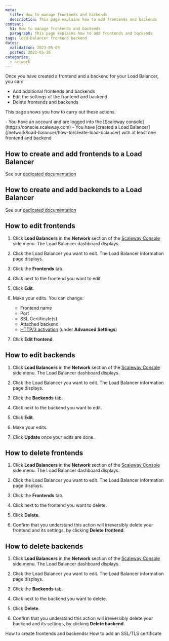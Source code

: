 ```yaml
---
meta:
  title: How to manage frontends and backends
  description: This page explains how to add frontends and backends
content:
  h1: How to manage frontends and backends
  paragraph: This page explains how to add frontends and backends
tags: load-balancer frontend backend
dates:
  validation: 2023-05-09
  posted: 2021-05-26
categories:
  - network
---
```


Once you have created a frontend and a backend for your Load Balancer, you can:
- Add additional frontends and backends
- Edit the settings of the frontend and backend
- Delete frontends and backends

This page shows you how to carry out these actions.

<Macro id="iam-requirements" />

<Message type="requirement">
  - You have an account and are logged into the [Scaleway console](https://console.scaleway.com)
  - You have [created a Load Balancer](/network/load-balancer/how-to/create-load-balancer) with at least one frontend and backend
</Message>

## How to create and add frontends to a Load Balancer

See our [dedicated documentation](/network/load-balancer/how-to/create-frontends-backends/#how-to-create-a-frontend-after-creation-of-your-load-balancer)

## How to create and add backends to a Load Balancer

See our [dedicated documentation](/network/load-balancer/how-to/create-frontends-backends/#how-to-create-a-backend-after-creation-of-your-load-balancer)

## How to edit frontends

1. Click **Load Balancers** in the **Network** section of the [Scaleway Console](https://console.scaleway.com) side menu. The Load Balancer dashboard displays.

2. Click the Load Balancer you want to edit. The Load Balancer information page displays.

3. Click the **Frontends** tab.

4. Click <Icon name="more" /> next to the frontend you want to edit.

5. Click **Edit**.

6. Make your edits. You can change:
    - Frontend name
    - Port
    - SSL Certificate(s)
    - Attached backend
    - [HTTP/3 activation](/network/load-balancer/reference-content/http2-http3/#http3) (under **Advanced Settings**)

4. Click **Edit frontend**.

## How to edit backends

1. Click **Load Balancers** in the **Network** section of the [Scaleway Console](https://console.scaleway.com) side menu. The Load Balancer dashboard displays.

2. Click the Load Balancer you want to edit. The Load Balancer information page displays.

3. Click the **Backends** tab.

4. Click <Icon name="more" /> next to the backend you want to edit.

5. Click **Edit**.

6. Make your edits. 
    <Lightbox src="scaleway-edit-backends.webp" />
    
7. Click **Update** once your edits are done.

## How to delete frontends

1. Click **Load Balancers** in the **Network** section of the [Scaleway Console](https://console.scaleway.com) side menu. The Load Balancer dashboard displays.

2. Click the Load Balancer you want to edit. The Load Balancer information page displays.

3. Click the **Frontends** tab.

4. Click <Icon name="more" /> next to the frontend you want to delete.

5. Click **Delete**.

6. Confirm that you understand this action will irreversibly delete your frontend and its settings, by clicking **Delete frontend**.

## How to delete backends

1. Click **Load Balancers** in the **Network** section of the [Scaleway Console](https://console.scaleway.com) side menu. The Load Balancer dashboard displays.

2. Click the Load Balancer you want to edit. The Load Balancer information page displays.

3. Click the **Backends** tab.

4. Click <Icon name="more" /> next to the backend you want to delete.

5. Click **Delete**.

6. Confirm that you understand this action will irreversibly delete your backend and its settings, by clicking **Delete backend**.

<Navigation title="See Also">
  <PreviousButton to="/network/load-balancer/how-to/create-frontends-backends/">How to create frontends and backendsr</PreviousButton>
  <NextButton to="/network/load-balancer/how-to/add-certificate/">How to add an SSL/TLS certificate </NextButton>
</Navigation>
